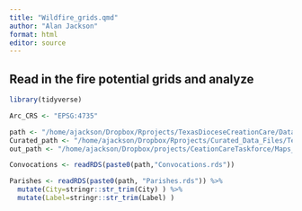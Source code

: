 ```yaml
---
title: "Wildfire_grids.qmd"
author: "Alan Jackson"
format: html
editor: source
---
```


## Read in the fire potential grids and analyze

```r

library(tidyverse)

Arc_CRS <- "EPSG:4735"

path <- "/home/ajackson/Dropbox/Rprojects/TexasDioceseCreationCare/Data/"
Curated_path <- "/home/ajackson/Dropbox/Rprojects/Curated_Data_Files/Texas_Counties/"
out_path <- "/home/ajackson/Dropbox/projects/CeationCareTaskforce/Maps_and_tables/Fire/"

Convocations <- readRDS(paste0(path,"Convocations.rds"))  

Parishes <- readRDS(paste0(path, "Parishes.rds")) %>% 
  mutate(City=stringr::str_trim(City) ) %>% 
  mutate(Label=stringr::str_trim(Label) )

```


